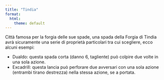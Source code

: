 ```yaml
---
title: "Tindia"
format:
  html:
    theme: default
---
```


Città famosa  per la forgia delle sue spade, una spada della Forgia  di Tindia avrà sicuramente una serie di proprietà particolari tra cui scegliere, ecco alcuni esempi: 

- Dualdo: questa spada corta (danno 6, tagliente) può colpire due volte in una sola azione. 
- Excadrill: questa lancia può perforare due avversari con una sola azione (entrambi tirano destrezza) nella stessa azione, se a portata. 